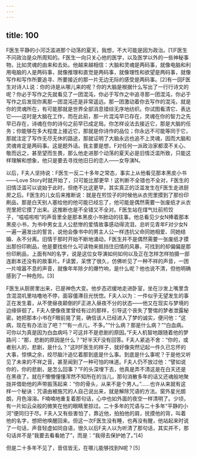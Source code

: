 ```yaml
---
---
---
```

title: 100
---



F医生平静的小河泛滥进那个动荡的夏天，我想，不大可能是因为政治。[1]F医生不问政治是众所周知的。F医生一向只关心他的医学，以及医学以外的一些神秘事物，比如灵魂的由来和去处。他越来越相信：大脑和灵魂是两码事，就像电脑和利用电脑的人是两码事，就像推理和直觉是两码事，就像理性和欲望是两码事，就像写作和写作所要追寻、所要接近的那一片无边无际的感受是两码事。[2]有一回F医生对诗人L说：你的诗是从哪儿来的呢？你的大脑是根据什么写出了一行行诗文的呢？你必于写作之先就看见了一团混沌，你必于写作之中追寻那一团混沌，你必于写作之后发现你离那一团混沌还是非常遥远。那一团激动着你去写作的混沌，就是你的灵魂所在，有可能那就是世界全部消息错综无序地纺织。你试图看清它、表达它——这时是大脑在工作，而在此前，那一片混沌早已存在，灵魂在你的智力之先早已存在，诗魂在你的诗句之前早已成定局。你怎样设法去接近它，那是大脑的任务；你能够在多大程度上接近它，那就是你诗作的品位；你永远不可能等同于它，那就注定了写作无尽无休的路途，那就证明了大脑永远也追不上灵魂，因而大脑和灵魂肯定是两码事。这是题外话。我主要是想，F对任何一派政治家都漠不关心、敬而远之，甚至望而生畏，那么他走进那个动荡的夏天必是旧情泛滥所致，只能这样理解和想象，他只是要去寻找他旧日的恋人——女导演N。

以后，F夫人坚持说：F医生一反二十多年之常态，事实上从他看见那本黑皮小书——Love Story时就开始了，只可能比那更早！这判断不全错也不全对，F医生的旧情泛滥可以说始于此时，但绝不比这更早，其实真正的泛滥发生在F医生走进厨房之后。F医生的儿女后来推断说：就是在煎饺子的时候他从衣兜里摸到了那份印刷品，那是白天别人塞给他的他可能已经忘了，他可能是偶然需要一张废纸才从衣兜里把它摸了出来。这推断也是不全错又不全对。F医生站在煤气灶前煎饺子，“嗞嗞啦啦”的声音里全是那本黑皮小书掀动的往事。他总看见少女N捧着那本黑皮小书，为书中男女主人公悲惨的爱情故事感动得流泪，总听见青年F对少女N一遍一遍发出的誓言，说他会像书中的男主人公一样违抗父命同她相爱、同她结婚、永不分离。旧情于那时开始不断地涌动，F医生并不是偶然需要一张废纸才摸出那份印刷品，他是要找些什么可读物来抵挡住旧情的风暴，可找到的却偏偏是那份印刷品，上面有N的名字，说是这位女导演如何如何以及正在怎样怎样拍摄一部连剧本还没有的故事片。F读罢，呆愣了很久，仿佛听见了一种不祥的声音，一团一片喧嚣不息的声音，就像年年除夕的爆竹响，是什么呢？他也说不清，但他明确感到了一种危险。[3]

F医生从厨房里出来，已是神色大变。他步态迟缓地走进卧室，坐在沙发上嘴里含含混混叽里咕噜地不停，面容僵滞目光恍惚。F夫人以为：一件似乎无望发生的事正在发生着，从不使昼夜颠倒的F正进入昼夜不分的状态——他又在现实与梦境的边缘徘徊了。F夫人便像夜里曾经有过的那样，引导这个丧失了警惕的梦者泄露秘密。她把那本小书在F眼前晃了晃，确信该人已经进入了梦的诚实，便问他：“这病，现在有办法治了吧？”“有一点儿，不多。”“什么病？那是什么病？”“白血病。可你以为真是因为白血病吗？可这并不是悲剧的原因。”F夫人机智地跟随着他的梦路问：“那，悲剧的原因是什么？”好半天F没有回答。F夫人紧追不舍：“你的，或者别人的，悲剧，是什么？”这时F医生的样子，就好像突然记起一件久已忘怀的大事，惊惧之余，绞尽脑汁追忆着那到底是什么事。到底是什么事呢？于是他又听见了未来的不祥之音，甚至闻到了一种可怕的味道。F夫人仍不放过他：“譬如说你的，你的悲剧，是怎么回事？”F的头深埋下去，他真是弄不清这是在白天还是在黑夜了。就在F懵懵懂懂浑然不知所在的当儿，那句消散多年的话又还魂般地聚拢并借助他的声带振荡起来：“你的骨头，从来不是个男人。”……也许从来就有这样一个秘诀：咒语由被施咒的人自己说出来，就是解除咒语的方法。窗外星光朗朗，月色溶溶。F喃喃地重复着那句话，心中也如外面的夜空一样清明了。少顷，有一片如云朵般的微笑在他的眼睛里掠过。二十多年的咒语与二十多年“平静的小河”便同归于尽。F夫人又有些害怕了，靠近他，拍拍他的肩，抚摸他的背，叫着他的名字，想把他唤醒回来。但这一次F医生没有睡，也再没有醒，他站起来时说了一句话，声音轻虚如同自语，很久以后F夫人以为听清了那句话，其实并不，那句话并不是“我要去看看她了”，而是：“我得去保护她了。”[4]

但是二十多年不见了，音信皆无，在哪儿能够找到N呢？[5]
